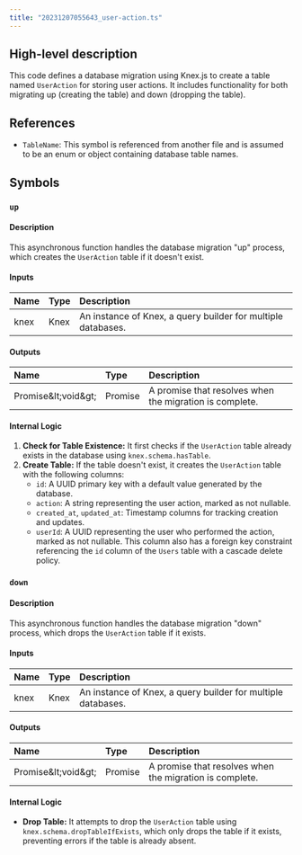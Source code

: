 ```yaml
---
title: "20231207055643_user-action.ts"
---
```


## High-level description
This code defines a database migration using Knex.js to create a table named `UserAction` for storing user actions. It includes functionality for both migrating up (creating the table) and down (dropping the table).

## References
- `TableName`: This symbol is referenced from another file and is assumed to be an enum or object containing database table names.

## Symbols
### `up`
#### Description
This asynchronous function handles the database migration "up" process, which creates the `UserAction` table if it doesn't exist.

#### Inputs
| Name | Type | Description |
|:-----|:-----|:------------|
| knex | Knex | An instance of Knex, a query builder for multiple databases. |

#### Outputs
| Name | Type | Description |
|:-----|:-----|:------------|
| Promise\&lt;void\&gt; | Promise | A promise that resolves when the migration is complete. |

#### Internal Logic
1. **Check for Table Existence:** It first checks if the `UserAction` table already exists in the database using `knex.schema.hasTable`.
2. **Create Table:** If the table doesn't exist, it creates the `UserAction` table with the following columns:
    - `id`: A UUID primary key with a default value generated by the database.
    - `action`: A string representing the user action, marked as not nullable.
    - `created_at`, `updated_at`: Timestamp columns for tracking creation and updates.
    - `userId`: A UUID representing the user who performed the action, marked as not nullable. This column also has a foreign key constraint referencing the `id` column of the `Users` table with a cascade delete policy.

### `down`
#### Description
This asynchronous function handles the database migration "down" process, which drops the `UserAction` table if it exists.

#### Inputs
| Name | Type | Description |
|:-----|:-----|:------------|
| knex | Knex | An instance of Knex, a query builder for multiple databases. |

#### Outputs
| Name | Type | Description |
|:-----|:-----|:------------|
| Promise\&lt;void\&gt; | Promise | A promise that resolves when the migration is complete. |

#### Internal Logic
- **Drop Table:** It attempts to drop the `UserAction` table using `knex.schema.dropTableIfExists`, which only drops the table if it exists, preventing errors if the table is already absent.
